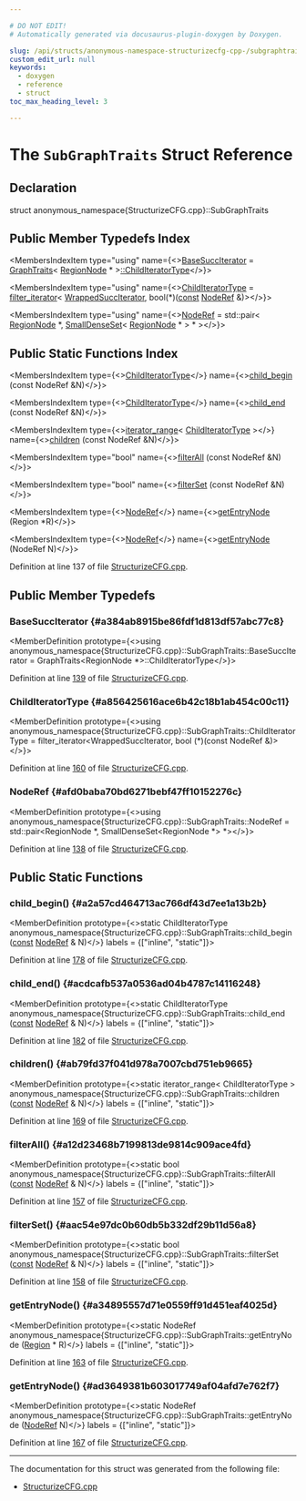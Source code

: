 ```yaml
---

# DO NOT EDIT!
# Automatically generated via docusaurus-plugin-doxygen by Doxygen.

slug: /api/structs/anonymous-namespace-structurizecfg-cpp-/subgraphtraits
custom_edit_url: null
keywords:
  - doxygen
  - reference
  - struct
toc_max_heading_level: 3

---
```





# The `SubGraphTraits` Struct Reference

<DoxygenPage pluginConfig={pluginConfig}>



## Declaration

<CodeBlock>struct anonymous_namespace{StructurizeCFG.cpp}::SubGraphTraits</CodeBlock>

## Public Member Typedefs Index

<MembersIndex>

<MembersIndexItem
  type="using"
  name={<><a href="#a384ab8915be86fdf1d813df57abc77c8">BaseSuccIterator</a> = <a href="/docs/api/structs/llvm/graphtraits">GraphTraits</a>&lt; <a href="/docs/api/classes/llvm/regionnode">RegionNode</a> &#42; &gt;<a href="/docs/api/structs/llvm/graphtraits">::ChildIteratorType</a></>}>
</MembersIndexItem>

<MembersIndexItem
  type="using"
  name={<><a href="#a856425616ace6b42c18b1ab454c00c11">ChildIteratorType</a> = <a href="/docs/api/namespaces/llvm/#a34dde99f929971dfc4e50bb63dd7aecb">filter&#95;iterator</a>&lt; <a href="/docs/api/classes/anonymous-namespace-structurizecfg-cpp-/subgraphtraits/wrappedsucciterator">WrappedSuccIterator</a>, bool(&#42;)(<a href="/docs/api/files/lib/lib/target/lib/target/aarch64/aarch64promoteconstant-cpp/#a90f8350fecae261c25be85d38b451bff">const</a> <a href="#afd0baba70bd6271bebf47ff10152276c">NodeRef</a> &amp;)&gt;</>}>
</MembersIndexItem>

<MembersIndexItem
  type="using"
  name={<><a href="#afd0baba70bd6271bebf47ff10152276c">NodeRef</a> = std::pair&lt; <a href="/docs/api/classes/llvm/regionnode">RegionNode</a> &#42;, <a href="/docs/api/classes/llvm/smalldenseset">SmallDenseSet</a>&lt; <a href="/docs/api/classes/llvm/regionnode">RegionNode</a> &#42; &gt; &#42; &gt;</>}>
</MembersIndexItem>

</MembersIndex>

## Public Static Functions Index

<MembersIndex>

<MembersIndexItem
  type={<><a href="#a856425616ace6b42c18b1ab454c00c11">ChildIteratorType</a></>}
  name={<><a href="#a2a57cd464713ac766df43d7ee1a13b2b">child&#95;begin</a> (const NodeRef &amp;N)</>}>
</MembersIndexItem>

<MembersIndexItem
  type={<><a href="#a856425616ace6b42c18b1ab454c00c11">ChildIteratorType</a></>}
  name={<><a href="#acdcafb537a0536ad04b4787c14116248">child&#95;end</a> (const NodeRef &amp;N)</>}>
</MembersIndexItem>

<MembersIndexItem
  type={<><a href="/docs/api/classes/llvm/iterator-range">iterator&#95;range</a>&lt; <a href="#a856425616ace6b42c18b1ab454c00c11">ChildIteratorType</a> &gt;</>}
  name={<><a href="#ab79fd37f041d978a7007cbd751eb9665">children</a> (const NodeRef &amp;N)</>}>
</MembersIndexItem>

<MembersIndexItem
  type="bool"
  name={<><a href="#a12d23468b7199813de9814c909ace4fd">filterAll</a> (const NodeRef &amp;N)</>}>
</MembersIndexItem>

<MembersIndexItem
  type="bool"
  name={<><a href="#aac54e97dc0b60db5b332df29b11d56a8">filterSet</a> (const NodeRef &amp;N)</>}>
</MembersIndexItem>

<MembersIndexItem
  type={<><a href="#afd0baba70bd6271bebf47ff10152276c">NodeRef</a></>}
  name={<><a href="#a34895557d71e0559ff91d451eaf4025d">getEntryNode</a> (Region &#42;R)</>}>
</MembersIndexItem>

<MembersIndexItem
  type={<><a href="#afd0baba70bd6271bebf47ff10152276c">NodeRef</a></>}
  name={<><a href="#ad3649381b603017749af04afd7e762f7">getEntryNode</a> (NodeRef N)</>}>
</MembersIndexItem>

</MembersIndex>


Definition at line 137 of file <a href="/docs/api/files/lib/lib/transforms/lib/transforms/scalar/structurizecfg-cpp">StructurizeCFG.cpp</a>.

<SectionDefinition>

## Public Member Typedefs

### BaseSuccIterator {#a384ab8915be86fdf1d813df57abc77c8}

<MemberDefinition
  prototype={<>using anonymous&#95;namespace&#123;StructurizeCFG.cpp&#125;::SubGraphTraits::BaseSuccIterator =  GraphTraits&lt;RegionNode &#42;&gt;::ChildIteratorType</>}>

Definition at line <a href="/docs/api/files/lib/lib/transforms/lib/transforms/scalar/structurizecfg-cpp/#l00139">139</a> of file <a href="/docs/api/files/lib/lib/transforms/lib/transforms/scalar/structurizecfg-cpp">StructurizeCFG.cpp</a>.
</MemberDefinition>

### ChildIteratorType {#a856425616ace6b42c18b1ab454c00c11}

<MemberDefinition
  prototype={<>using anonymous&#95;namespace&#123;StructurizeCFG.cpp&#125;::SubGraphTraits::ChildIteratorType = 
      filter&#95;iterator&lt;WrappedSuccIterator, bool (&#42;)(const NodeRef &amp;)&gt;</>}>

Definition at line <a href="/docs/api/files/lib/lib/transforms/lib/transforms/scalar/structurizecfg-cpp/#l00160">160</a> of file <a href="/docs/api/files/lib/lib/transforms/lib/transforms/scalar/structurizecfg-cpp">StructurizeCFG.cpp</a>.
</MemberDefinition>

### NodeRef {#afd0baba70bd6271bebf47ff10152276c}

<MemberDefinition
  prototype={<>using anonymous&#95;namespace&#123;StructurizeCFG.cpp&#125;::SubGraphTraits::NodeRef =  std::pair&lt;RegionNode &#42;, SmallDenseSet&lt;RegionNode &#42;&gt; &#42;&gt;</>}>

Definition at line <a href="/docs/api/files/lib/lib/transforms/lib/transforms/scalar/structurizecfg-cpp/#l00138">138</a> of file <a href="/docs/api/files/lib/lib/transforms/lib/transforms/scalar/structurizecfg-cpp">StructurizeCFG.cpp</a>.
</MemberDefinition>

</SectionDefinition>

<SectionDefinition>

## Public Static Functions

### child&#95;begin() {#a2a57cd464713ac766df43d7ee1a13b2b}

<MemberDefinition
  prototype={<>static ChildIteratorType anonymous&#95;namespace&#123;StructurizeCFG.cpp&#125;::SubGraphTraits::child&#95;begin (<a href="/docs/api/files/lib/lib/target/lib/target/aarch64/aarch64promoteconstant-cpp/#a90f8350fecae261c25be85d38b451bff">const</a> <a href="#afd0baba70bd6271bebf47ff10152276c">NodeRef</a> &amp; N)</>}
  labels = {["inline", "static"]}>

Definition at line <a href="/docs/api/files/lib/lib/transforms/lib/transforms/scalar/structurizecfg-cpp/#l00178">178</a> of file <a href="/docs/api/files/lib/lib/transforms/lib/transforms/scalar/structurizecfg-cpp">StructurizeCFG.cpp</a>.
</MemberDefinition>

### child&#95;end() {#acdcafb537a0536ad04b4787c14116248}

<MemberDefinition
  prototype={<>static ChildIteratorType anonymous&#95;namespace&#123;StructurizeCFG.cpp&#125;::SubGraphTraits::child&#95;end (<a href="/docs/api/files/lib/lib/target/lib/target/aarch64/aarch64promoteconstant-cpp/#a90f8350fecae261c25be85d38b451bff">const</a> <a href="#afd0baba70bd6271bebf47ff10152276c">NodeRef</a> &amp; N)</>}
  labels = {["inline", "static"]}>

Definition at line <a href="/docs/api/files/lib/lib/transforms/lib/transforms/scalar/structurizecfg-cpp/#l00182">182</a> of file <a href="/docs/api/files/lib/lib/transforms/lib/transforms/scalar/structurizecfg-cpp">StructurizeCFG.cpp</a>.
</MemberDefinition>

### children() {#ab79fd37f041d978a7007cbd751eb9665}

<MemberDefinition
  prototype={<>static iterator&#95;range&lt; ChildIteratorType &gt; anonymous&#95;namespace&#123;StructurizeCFG.cpp&#125;::SubGraphTraits::children (<a href="/docs/api/files/lib/lib/target/lib/target/aarch64/aarch64promoteconstant-cpp/#a90f8350fecae261c25be85d38b451bff">const</a> <a href="#afd0baba70bd6271bebf47ff10152276c">NodeRef</a> &amp; N)</>}
  labels = {["inline", "static"]}>

Definition at line <a href="/docs/api/files/lib/lib/transforms/lib/transforms/scalar/structurizecfg-cpp/#l00169">169</a> of file <a href="/docs/api/files/lib/lib/transforms/lib/transforms/scalar/structurizecfg-cpp">StructurizeCFG.cpp</a>.
</MemberDefinition>

### filterAll() {#a12d23468b7199813de9814c909ace4fd}

<MemberDefinition
  prototype={<>static bool anonymous&#95;namespace&#123;StructurizeCFG.cpp&#125;::SubGraphTraits::filterAll (<a href="/docs/api/files/lib/lib/target/lib/target/aarch64/aarch64promoteconstant-cpp/#a90f8350fecae261c25be85d38b451bff">const</a> <a href="#afd0baba70bd6271bebf47ff10152276c">NodeRef</a> &amp; N)</>}
  labels = {["inline", "static"]}>

Definition at line <a href="/docs/api/files/lib/lib/transforms/lib/transforms/scalar/structurizecfg-cpp/#l00157">157</a> of file <a href="/docs/api/files/lib/lib/transforms/lib/transforms/scalar/structurizecfg-cpp">StructurizeCFG.cpp</a>.
</MemberDefinition>

### filterSet() {#aac54e97dc0b60db5b332df29b11d56a8}

<MemberDefinition
  prototype={<>static bool anonymous&#95;namespace&#123;StructurizeCFG.cpp&#125;::SubGraphTraits::filterSet (<a href="/docs/api/files/lib/lib/target/lib/target/aarch64/aarch64promoteconstant-cpp/#a90f8350fecae261c25be85d38b451bff">const</a> <a href="#afd0baba70bd6271bebf47ff10152276c">NodeRef</a> &amp; N)</>}
  labels = {["inline", "static"]}>

Definition at line <a href="/docs/api/files/lib/lib/transforms/lib/transforms/scalar/structurizecfg-cpp/#l00158">158</a> of file <a href="/docs/api/files/lib/lib/transforms/lib/transforms/scalar/structurizecfg-cpp">StructurizeCFG.cpp</a>.
</MemberDefinition>

### getEntryNode() {#a34895557d71e0559ff91d451eaf4025d}

<MemberDefinition
  prototype={<>static NodeRef anonymous&#95;namespace&#123;StructurizeCFG.cpp&#125;::SubGraphTraits::getEntryNode (<a href="/docs/api/classes/llvm/region">Region</a> &#42; R)</>}
  labels = {["inline", "static"]}>

Definition at line <a href="/docs/api/files/lib/lib/transforms/lib/transforms/scalar/structurizecfg-cpp/#l00163">163</a> of file <a href="/docs/api/files/lib/lib/transforms/lib/transforms/scalar/structurizecfg-cpp">StructurizeCFG.cpp</a>.
</MemberDefinition>

### getEntryNode() {#ad3649381b603017749af04afd7e762f7}

<MemberDefinition
  prototype={<>static NodeRef anonymous&#95;namespace&#123;StructurizeCFG.cpp&#125;::SubGraphTraits::getEntryNode (<a href="#afd0baba70bd6271bebf47ff10152276c">NodeRef</a> N)</>}
  labels = {["inline", "static"]}>

Definition at line <a href="/docs/api/files/lib/lib/transforms/lib/transforms/scalar/structurizecfg-cpp/#l00167">167</a> of file <a href="/docs/api/files/lib/lib/transforms/lib/transforms/scalar/structurizecfg-cpp">StructurizeCFG.cpp</a>.
</MemberDefinition>

</SectionDefinition>

<hr/>

The documentation for this struct was generated from the following file:

<ul>
<li><a href="/docs/api/files/lib/lib/transforms/lib/transforms/scalar/structurizecfg-cpp">StructurizeCFG.cpp</a></li>
</ul>

</DoxygenPage>
